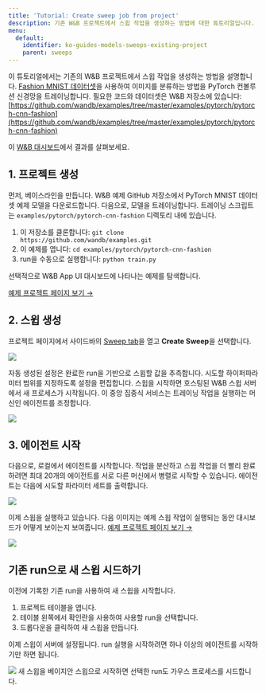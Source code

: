 ---
title: 'Tutorial: Create sweep job from project'
description: 기존 W&B 프로젝트에서 스윕 작업을 생성하는 방법에 대한 튜토리얼입니다.
menu:
  default:
    identifier: ko-guides-models-sweeps-existing-project
    parent: sweeps
---

이 튜토리얼에서는 기존의 W&B 프로젝트에서 스윕 작업을 생성하는 방법을 설명합니다. [Fashion MNIST 데이터셋](https://github.com/zalandoresearch/fashion-mnist)을 사용하여 이미지를 분류하는 방법을 PyTorch 컨볼루션 신경망을 트레이닝합니다. 필요한 코드와 데이터셋은 W&B 저장소에 있습니다: [https://github.com/wandb/examples/tree/master/examples/pytorch/pytorch-cnn-fashion](https://github.com/wandb/examples/tree/master/examples/pytorch/pytorch-cnn-fashion)

이 [W&B 대시보드](https://app.wandb.ai/carey/pytorch-cnn-fashion)에서 결과를 살펴보세요.

## 1. 프로젝트 생성

먼저, 베이스라인을 만듭니다. W&B 예제 GitHub 저장소에서 PyTorch MNIST 데이터셋 예제 모델을 다운로드합니다. 다음으로, 모델을 트레이닝합니다. 트레이닝 스크립트는 `examples/pytorch/pytorch-cnn-fashion` 디렉토리 내에 있습니다.

1. 이 저장소를 클론합니다: `git clone https://github.com/wandb/examples.git`
2. 이 예제를 엽니다: `cd examples/pytorch/pytorch-cnn-fashion`
3. run을 수동으로 실행합니다: `python train.py`

선택적으로 W&B App UI 대시보드에 나타나는 예제를 탐색합니다.

[예제 프로젝트 페이지 보기 →](https://app.wandb.ai/carey/pytorch-cnn-fashion)

## 2. 스윕 생성

프로젝트 페이지에서 사이드바의 [Sweep tab](/ko/./sweeps-ui)을 열고 **Create Sweep**을 선택합니다.

<Frame>
    <img src="/images/sweeps/sweep1.png"  />
</Frame>

자동 생성된 설정은 완료한 run을 기반으로 스윕할 값을 추측합니다. 시도할 하이퍼파라미터 범위를 지정하도록 설정을 편집합니다. 스윕을 시작하면 호스팅된 W&B 스윕 서버에서 새 프로세스가 시작됩니다. 이 중앙 집중식 서비스는 트레이닝 작업을 실행하는 머신인 에이전트를 조정합니다.

<Frame>
    <img src="/images/sweeps/sweep2.png"  />
</Frame>

## 3. 에이전트 시작

다음으로, 로컬에서 에이전트를 시작합니다. 작업을 분산하고 스윕 작업을 더 빨리 완료하려면 최대 20개의 에이전트를 서로 다른 머신에서 병렬로 시작할 수 있습니다. 에이전트는 다음에 시도할 파라미터 세트를 출력합니다.

<Frame>
    <img src="/images/sweeps/sweep3.png"  />
</Frame>

이제 스윕을 실행하고 있습니다. 다음 이미지는 예제 스윕 작업이 실행되는 동안 대시보드가 어떻게 보이는지 보여줍니다. [예제 프로젝트 페이지 보기 →](https://app.wandb.ai/carey/pytorch-cnn-fashion)

<Frame>
    <img src="/images/sweeps/sweep4.png"  />
</Frame>

## 기존 run으로 새 스윕 시드하기

이전에 기록한 기존 run을 사용하여 새 스윕을 시작합니다.

1. 프로젝트 테이블을 엽니다.
2. 테이블 왼쪽에서 확인란을 사용하여 사용할 run을 선택합니다.
3. 드롭다운을 클릭하여 새 스윕을 만듭니다.

이제 스윕이 서버에 설정됩니다. run 실행을 시작하려면 하나 이상의 에이전트를 시작하기만 하면 됩니다.

<Frame>
    <img src="/images/sweeps/tutorial_sweep_runs.png"  />
</Frame>

<Note>
새 스윕을 베이지안 스윕으로 시작하면 선택한 run도 가우스 프로세스를 시드합니다.
</Note>
